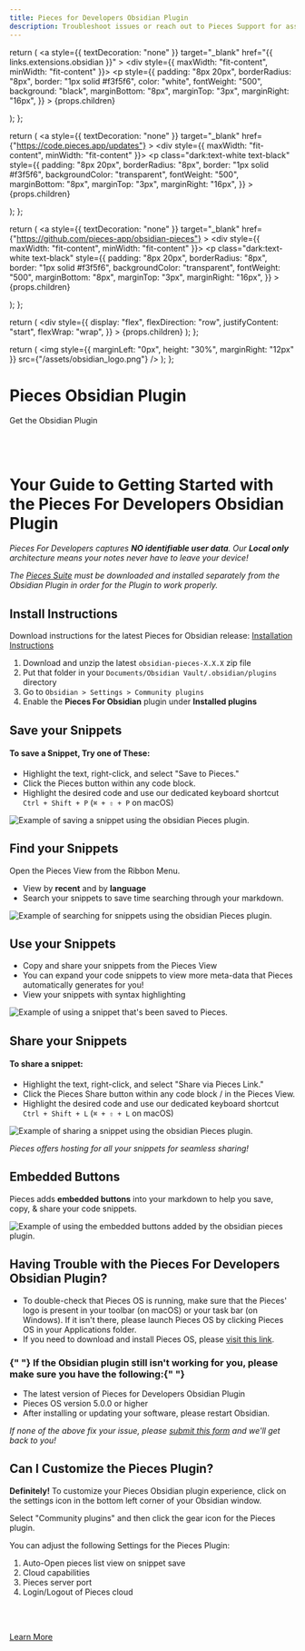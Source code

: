 ```yaml
---
title: Pieces for Developers Obsidian Plugin
description: Troubleshoot issues or reach out to Pieces Support for assistance with the Pieces for Developers Obsidian Plugin
---
```


<link
  rel="canonical"
  href="https://docs.pieces.app/extensions-plugins/obsidian"
/>

  return (
    <a
      style={{ textDecoration: "none" }}
      target="_blank"
      href="{{ links.extensions.obsidian }}"
    >
      <div style={{ maxWidth: "fit-content", minWidth: "fit-content" }}>
        <p
          style={{
            padding: "8px 20px",
            borderRadius: "8px",
            border: "1px solid #f3f5f6",
            color: "white",
            fontWeight: "500",
            background: "black",
            marginBottom: "8px",
            marginTop: "3px",
            marginRight: "16px",
          }}
        >
          {props.children}
        </p>
      </div>
    </a>
  );
};

  return (
    <a
      style={{ textDecoration: "none" }}
      target="_blank"
      href={"https://code.pieces.app/updates"}
    >
      <div style={{ maxWidth: "fit-content", minWidth: "fit-content" }}>
        <p
          class="dark:text-white text-black"
          style={{
            padding: "8px 20px",
            borderRadius: "8px",
            border: "1px solid #f3f5f6",
            backgroundColor: "transparent",
            fontWeight: "500",
            marginBottom: "8px",
            marginTop: "3px",
            marginRight: "16px",
          }}
        >
          {props.children}
        </p>
      </div>
    </a>
  );
};

  return (
    <a
      style={{ textDecoration: "none" }}
      target="_blank"
      href={"https://github.com/pieces-app/obsidian-pieces"}
    >
      <div style={{ maxWidth: "fit-content", minWidth: "fit-content" }}>
        <p
          class="dark:text-white text-black"
          style={{
            padding: "8px 20px",
            borderRadius: "8px",
            border: "1px solid #f3f5f6",
            backgroundColor: "transparent",
            fontWeight: "500",
            marginBottom: "8px",
            marginTop: "3px",
            marginRight: "16px",
          }}
        >
          {props.children}
        </p>
      </div>
    </a>
  );
};

  return (
    <div
      style={{
        display: "flex",
        flexDirection: "row",
        justifyContent: "start",
        flexWrap: "wrap",
      }}
    >
      {props.children}
    </div>
  );
};

  return (
    <img
      style={{ marginLeft: "0px", height: "30%", marginRight: "12px" }}
      src={"/assets/obsidian_logo.png"}
    />
  );
};

<GridFlexRow>
  <h1>Pieces Obsidian Plugin</h1>
</GridFlexRow>

<GridFlexRow>
  <InstallButton>Get the Obsidian Plugin</InstallButton>
  <GitHubPill children="GitHub Link"></GitHubPill>
</GridFlexRow>

<br></br>

# Your Guide to Getting Started with the Pieces For Developers Obsidian Plugin

_Pieces For Developers captures **NO identifiable user data**. Our **Local only** architecture means your notes never have to leave your device!_

_The <a target="_blank" href="{{ links.website.pfd_desktop_install }}">Pieces Suite</a> must be downloaded and installed separately from the Obsidian Plugin in order for the Plugin to work properly._

## Install Instructions

Download instructions for the latest Pieces for Obsidian
release: [Installation Instructions](https://github.com/pieces-app/obsidian-pieces#install-instructions)

1. Download and unzip the latest `obsidian-pieces-X.X.X` zip file
2. Put that folder in your `Documents/Obsidian Vault/.obsidian/plugins` directory
3. Go to `Obsidian > Settings > Community plugins`
4. Enable the **Pieces For Obsidian** plugin under **Installed plugins**

## Save your Snippets

#### To save a Snippet, Try one of These:

- Highlight the text, right-click, and select "Save to Pieces."
- Click the Pieces button within any code block.
- Highlight the desired code and use our dedicated keyboard shortcut `Ctrl + Shift + P` (`⌘ + ⇧ + P` on macOS)

<Image
  zoom
  src="/assets/obsidian/OBSIDIAN_RIGHTCLICK.gif"
  alt="Example of saving a snippet using the obsidian Pieces plugin."
/>

## Find your Snippets

Open the Pieces View from the Ribbon Menu.

- View by **recent** and by **language**
- Search your snippets to save time searching through your markdown.

<Image
  zoom
  src="/assets/obsidian/OBSIDIAN_SEARCH.gif"
  alt="Example of searching for snippets using the obsidian Pieces plugin."
/>

## Use your Snippets

- Copy and share your snippets from the Pieces View
- You can expand your code snippets to view more meta-data that Pieces automatically generates for you!
- View your snippets with syntax highlighting

<Image
  zoom
  src="/assets/obsidian/OBSIDIAN_VIEWPIECE.gif"
  alt="Example of using a snippet that's been saved to Pieces."
/>

## Share your Snippets

#### To share a snippet:

- Highlight the text, right-click, and select "Share via Pieces Link."
- Click the Pieces Share button within any code block / in the Pieces View.
- Highlight the desired code and use our dedicated keyboard shortcut
  `Ctrl + Shift + L` (`⌘ + ⇧ + L` on macOS)

<Image
  zoom
  src="/assets/obsidian/OBSIDIAN_SHARE.gif"
  alt="Example of sharing a snippet using the obsidian Pieces plugin."
/>

_Pieces offers hosting for all your snippets for seamless sharing!_

## Embedded Buttons

Pieces adds **embedded buttons** into your markdown to help you save, copy, & share your code snippets.

<Image
  zoom
  src="/assets/obsidian/OBSIDIAN_SAVE.gif"
  alt="Example of using the embedded buttons added by the obsidian pieces plugin."
/>

## Having Trouble with the Pieces For Developers Obsidian Plugin?

- To double-check that Pieces OS is running, make sure that the Pieces' logo is present in your toolbar (on macOS) or your task bar (on Windows). If it isn't there, please launch Pieces OS by clicking Pieces OS in your Applications folder.
- If you need to download and install Pieces OS, please <a target="_blank" href="https://docs.pieces.app/overview">visit this link</a>.

<h3>
  {" "}
  If the Obsidian plugin still isn't working for you, please make sure you have the
  following:{" "}
</h3>

- The latest version of Pieces for Developers Obsidian Plugin
- Pieces OS version 5.0.0 or higher
- After installing or updating your software, please restart Obsidian.

_If none of the above fix your issue, please <a target="_blank" href="https://getpieces.typeform.com/to/mCjBSIjF#page=docs-obsidian">submit this form</a> and we'll get back to you!_

## Can I Customize the Pieces Plugin?

**Definitely!**
To customize your Pieces Obsidian plugin experience, click on the settings icon in the bottom left corner of your Obsidian window.

Select "Community plugins" and then click the gear icon for the Pieces plugin.

You can adjust the following Settings for the Pieces Plugin:

1. Auto-Open pieces list view on snippet save
2. Cloud capabilities
3. Pieces server port
4. Login/Logout of Pieces cloud

<br></br>

[Learn More](https://pieces.app)

